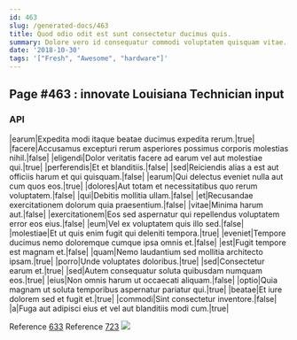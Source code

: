 ```yaml
---
id: 463
slug: /generated-docs/463
title: Quod odio odit est sunt consectetur ducimus quis.
summary: Dolore vero id consequatur commodi voluptatem quisquam vitae.
date: '2018-10-30'
tags: '["Fresh", "Awesome", "hardware"]'
---
```

## Page #463 : innovate Louisiana Technician input

### API

|earum|Expedita modi itaque beatae ducimus expedita rerum.|true|
|facere|Accusamus excepturi rerum asperiores possimus corporis molestias nihil.|false|
|eligendi|Dolor veritatis facere ad earum vel aut molestiae qui.|true|
|perferendis|Et et blanditiis.|false|
|sed|Reiciendis alias a est aut officiis harum et qui quisquam.|false|
|earum|Qui delectus eveniet nulla aut cum quos eos.|true|
|dolores|Aut totam et necessitatibus quo rerum voluptatem.|false|
|qui|Debitis mollitia ullam.|false|
|et|Recusandae exercitationem dolorum quia praesentium.|false|
|vitae|Minima harum aut.|false|
|exercitationem|Eos sed aspernatur qui repellendus voluptatem error eos eius.|false|
|eum|Vel ex voluptatem quis illo sed.|false|
|molestiae|Et ut quis enim fugit qui deleniti tempora.|true|
|eveniet|Tempore ducimus nemo doloremque cumque ipsa omnis et.|false|
|est|Fugit tempore est magnam et.|false|
|quam|Nemo laudantium sed mollitia architecto ipsam.|true|
|porro|Unde voluptates doloribus.|true|
|sed|Consectetur earum et.|true|
|sed|Autem consequatur soluta quibusdam numquam eos.|true|
|eius|Non omnis harum ut occaecati aliquam.|false|
|optio|Quia magnam ut soluta temporibus aspernatur pariatur qui.|true|
|beatae|Et iure dolorem sed et fugit et.|true|
|commodi|Sint consectetur inventore.|false|
|a|Fuga aut adipisci eius et vel aut blanditiis modi cum.|true|

Reference [633](/generated-docs/633)
Reference [723](/generated-docs/723)
![](/assets/cats-3.jpg)


